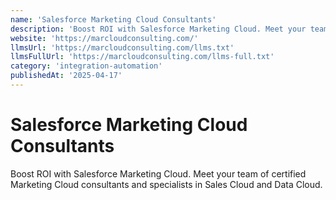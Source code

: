 ```yaml
---
name: 'Salesforce Marketing Cloud Consultants'
description: 'Boost ROI with Salesforce Marketing Cloud. Meet your team of certified Marketing Cloud consultants and specialists in Sales Cloud and Data Cloud.'
website: 'https://marcloudconsulting.com/'
llmsUrl: 'https://marcloudconsulting.com/llms.txt'
llmsFullUrl: 'https://marcloudconsulting.com/llms-full.txt'
category: 'integration-automation'
publishedAt: '2025-04-17'
---
```


# Salesforce Marketing Cloud Consultants

Boost ROI with Salesforce Marketing Cloud. Meet your team of certified Marketing Cloud consultants and specialists in Sales Cloud and Data Cloud.
